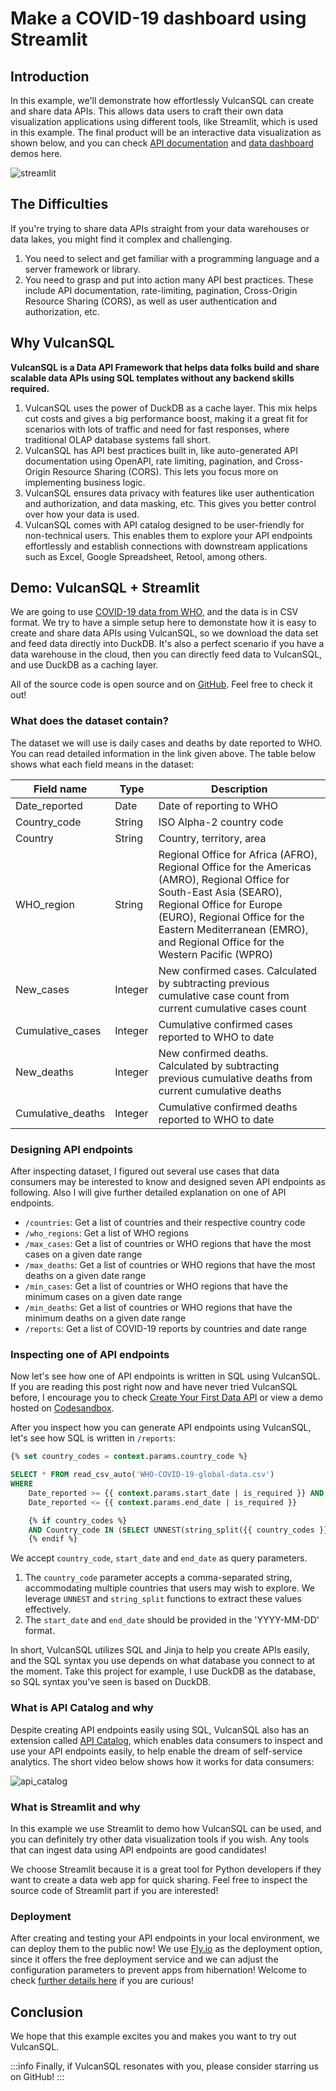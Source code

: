# Make a COVID-19 dashboard using Streamlit

## Introduction

In this example, we'll demonstrate how effortlessly VulcanSQL can create and share data APIs.
This allows data users to craft their own data visualization applications using different tools, like Streamlit, which is used in this example.
The final product will be an interactive data visualization as shown below,
and you can check [API documentation](https://covid19-global-data-api.fly.dev/doc) and [data dashboard](https://covid19-dashboard.fly.dev/) demos here.

![streamlit](./gifs/streamlit.gif)

## The Difficulties

If you're trying to share data APIs straight from your data warehouses or data lakes, you might find it complex and challenging.

1. You need to select and get familiar with a programming language and a server framework or library.
2. You need to grasp and put into action many API best practices. These include API documentation,
rate-limiting, pagination, Cross-Origin Resource Sharing (CORS), as well as user authentication and authorization, etc.

## Why VulcanSQL

**VulcanSQL is a Data API Framework that helps data folks build and share scalable data APIs using SQL templates without any backend skills required.**

1. VulcanSQL uses the power of DuckDB as a cache layer. This mix helps cut costs and gives a big performance boost,
making it a great fit for scenarios with lots of traffic and need for fast responses, where traditional OLAP database systems fall short.
2. VulcanSQL has API best practices built in, like auto-generated API documentation using OpenAPI, rate limiting, pagination, and Cross-Origin Resource Sharing (CORS).
This lets you focus more on implementing business logic.
3. VulcanSQL ensures data privacy with features like user authentication and authorization, and data masking, etc. This gives you better control over how your data is used.
4. VulcanSQL comes with API catalog designed to be user-friendly for non-technical users. This enables them to explore your
API endpoints effortlessly and establish connections with downstream applications such as Excel, Google Spreadsheet, Retool, among others.

## Demo: VulcanSQL + Streamlit

We are going to use [COVID-19 data from WHO](https://covid19.who.int/data), and the data is in CSV format.
We try to have a simple setup here to demonstate how it is easy to create and share data APIs using VulcanSQL, so we download the data set and feed data directly into DuckDB.
It's also a perfect scenario if you have a data warehouse in the cloud, then you can directly feed data to VulcanSQL, and use DuckDB as a caching layer.

All of the source code is open source and on [GitHub](https://github.com/Canner/vulcan-sql-examples/tree/main/covid19-global-data-api). Feel free to check it out!

### What does the dataset contain?

The dataset we will use is daily cases and deaths by date reported to WHO. You can read detailed information in the link given above.
The table below shows what each field means in the dataset:

|Field name|Type|Description|
|---|---|---|
|Date_reported|Date|Date of reporting to WHO|
|Country_code|String|ISO Alpha-2 country code|
|Country|String|Country, territory, area|
|WHO_region|String|Regional Office for Africa (AFRO), Regional Office for the Americas (AMRO), Regional Office for South-East Asia (SEARO), Regional Office for Europe (EURO), Regional Office for the Eastern Mediterranean (EMRO), and Regional Office for the Western Pacific (WPRO)|
|New_cases|Integer|New confirmed cases. Calculated by subtracting previous cumulative case count from current cumulative cases count|
|Cumulative_cases|Integer|Cumulative confirmed cases reported to WHO to date|
|New_deaths|Integer|New confirmed deaths. Calculated by subtracting previous cumulative deaths from current cumulative deaths|
|Cumulative_deaths|Integer|Cumulative confirmed deaths reported to WHO to date|

### Designing API endpoints

After inspecting dataset, I figured out several use cases that data consumers may be interested to know and designed seven API endpoints as following.
Also I will give further detailed explanation on one of API endpoints.

- `/countries`: Get a list of countries and their respective country code
- `/who_regions`: Get a list of WHO regions
- `/max_cases`: Get a list of countries or WHO regions that have the most cases on a given date range
- `/max_deaths`: Get a list of countries or WHO regions that have the most deaths on a given date range
- `/min_cases`: Get a list of countries or WHO regions that have the minimum cases on a given date range
- `/min_deaths`: Get a list of countries or WHO regions that have the minimum deaths on a given date range
- `/reports`: Get a list of COVID-19 reports by countries and date range

### Inspecting one of API endpoints

Now let's see how one of API endpoints is written in SQL using VulcanSQL. If you are reading this post right now and have never tried VulcanSQL before,
I encourage you to check [Create Your First Data API](../../docs/get-started/first-api) or view a demo hosted on [Codesandbox](https://codesandbox.io/p/sandbox/vulcansql-demo-wfd834).

After you inspect how you can generate API endpoints using VulcanSQL, let's see how SQL is written in `/reports`:

```sql
{% set country_codes = context.params.country_code %}

SELECT * FROM read_csv_auto('WHO-COVID-19-global-data.csv')
WHERE
    Date_reported >= {{ context.params.start_date | is_required }} AND
    Date_reported <= {{ context.params.end_date | is_required }}

    {% if country_codes %}
    AND Country_code IN (SELECT UNNEST(string_split({{ country_codes }}, ',')))
    {% endif %}
```

We accept `country_code`, `start_date` and `end_date` as query parameters.
1. The `country_code` parameter accepts a comma-separated string,
accommodating multiple countries that users may wish to explore. We leverage `UNNEST` and `string_split` functions to extract these values effectively.
2. The `start_date` and `end_date` should be provided in the 'YYYY-MM-DD' format.

In short, VulcanSQL utilizes SQL and Jinja to help you create APIs easily, and the SQL syntax you use depends on what database you connect to at the moment.
Take this project for example, I use DuckDB as the database, so SQL syntax you've seen is based on DuckDB.

### What is API Catalog and why

Despite creating API endpoints easily using SQL, VulcanSQL also has an extension called [API Catalog](../../docs/catalog/intro), which enables data consumers to inspect and use your API endpoints easily,
to help enable the dream of self-service analytics. The short video below shows how it works for data consumers:

![api_catalog](./gifs/api_catalog.gif)

### What is Streamlit and why

In this example we use Streamlit to demo how VulcanSQL can be used, and you can definitely try other data visualization tools if you wish.
Any tools that can ingest data using API endpoints are good candidates!

We choose Streamlit because it is a great tool for Python developers if they want to create a data web app for quick sharing.
Feel free to inspect the source code of Streamlit part if you are interested!

### Deployment

After creating and testing your API endpoints in your local environment, we can deploy them to the public now!
We use [Fly.io](https://fly.io/) as the deployment option, since it offers the free deployment service and
we can adjust the configuration parameters to prevent apps from hibernation!
Welcome to check [further details here](https://github.com/Canner/vulcan-sql-examples/tree/main/covid19-global-data-api#deployment) if you are curious!

## Conclusion

We hope that this example excites you and makes you want to try out VulcanSQL.

:::info
Finally, if VulcanSQL resonates with you, please consider starring us on GitHub!
:::
